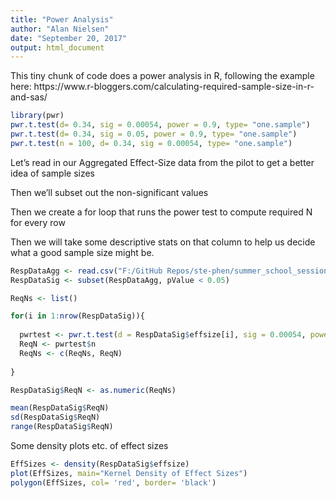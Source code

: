 ```yaml
---
title: "Power Analysis"
author: "Alan Nielsen"
date: "September 20, 2017"
output: html_document
---
```


This tiny chunk of code does a power analysis in R, following the example here:
https://www.r-bloggers.com/calculating-required-sample-size-in-r-and-sas/

```r

library(pwr)
pwr.t.test(d= 0.34, sig = 0.00054, power = 0.9, type= "one.sample")
pwr.t.test(d= 0.34, sig = 0.05, power = 0.9, type= "one.sample")
pwr.t.test(n = 100, d= 0.34, sig = 0.00054, type= "one.sample")

```

Let's read in our Aggregated Effect-Size data from the pilot to get a better idea of sample sizes

Then we'll subset out the non-significant values

Then we create a for loop that runs the power test to compute required N for every row

Then we will take some descriptive stats on that column to help us decide what a good sample size might be.

```r

RespDataAgg <- read.csv("F:/GitHub Repos/ste-phen/summer_school_sessions/3_Experimental_setup/RespDataAgg.csv")
RespDataSig <- subset(RespDataAgg, pValue < 0.05)

ReqNs <- list()

for(i in 1:nrow(RespDataSig)){
  
  pwrtest <- pwr.t.test(d = RespDataSig$effsize[i], sig = 0.00054, power = 0.9, type = "one.sample")
  ReqN <- pwrtest$n
  ReqNs <- c(ReqNs, ReqN)
  
}

RespDataSig$ReqN <- as.numeric(ReqNs)

mean(RespDataSig$ReqN)
sd(RespDataSig$ReqN)
range(RespDataSig$ReqN)

```


Some density plots etc. of effect sizes

```r

EffSizes <- density(RespDataSig$effsize)
plot(EffSizes, main="Kernel Density of Effect Sizes")
polygon(EffSizes, col= 'red', border= 'black')

```


